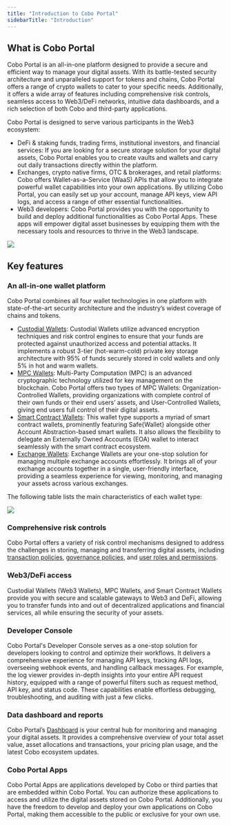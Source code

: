 ```yaml
---
title: "Introduction to Cobo Portal"
sidebarTitle: "Introduction"
---
```


## What is Cobo Portal

Cobo Portal is an all-in-one platform designed to provide a secure and efficient way to manage your digital assets. With its battle-tested security architecture and unparalleled support for tokens and chains, Cobo Portal offers a range of crypto wallets to cater to your specific needs. Additionally, it offers a wide array of features including comprehensive risk controls, seamless access to Web3/DeFi networks, intuitive data dashboards, and a rich selection of both Cobo and third-party applications.

Cobo Portal is designed to serve various participants in the Web3 ecosystem:

- DeFi & staking funds, trading firms, institutional investors, and financial services: If you are looking for a secure storage solution for your digital assets, Cobo Portal enables you to create vaults and wallets and carry out daily transactions directly within the platform.
- Exchanges, crypto native firms, OTC & brokerages, and retail platforms: Cobo offers Wallet-as-a-Service (WaaS) APIs that allow you to integrate powerful wallet capabilities into your own applications. By utilizing Cobo Portal, you can easily set up your account, manage API keys, view API logs, and access a range of other essential functionalities.
- Web3 developers: Cobo Portal provides you with the opportunity to build and deploy additional functionalities as Cobo Portal Apps. These apps will empower digital asset businesses by equipping them with the necessary tools and resources to thrive in the Web3 landscape.


<img src="/images/overview.jpg" className="diagram"/>



## Key features

### An all-in-one wallet platform

Cobo Portal combines all four wallet technologies in one platform with state-of-the-art security architecture and the industry’s widest coverage of chains and tokens.

- [Custodial Wallets](/en/portal/custodial-wallets/introduction): Custodial Wallets utilize advanced encryption techniques and risk control engines to ensure that your funds are protected against unauthorized access and potential attacks. It implements a robust 3-tier (hot-warm-cold) private key storage architecture with 95% of funds securely stored in cold wallets and only 5% in hot and warm wallets.
- [MPC Wallets](/en/portal/mpc-wallets/introduction): Multi-Party Computation (MPC) is an advanced cryptographic technology utilized for key management on the blockchain. Cobo Portal offers two types of MPC Wallets: Organization-Controlled Wallets, providing organizations with complete control of their own funds or their end users’ assets, and User-Controlled Wallets, giving end users full control of their digital assets.
- [Smart Contract Wallets](/en/portal/smart-contract-wallets/introduction): This wallet type supports a myriad of smart contract wallets, prominently featuring Safe\{Wallet\} alongside other Account Abstraction-based smart wallets. It also allows the flexibility to delegate an Externally Owned Accounts (EOA) wallet to interact seamlessly with the smart contract ecosystem.
- [Exchange Wallets](/en/portal/exchange-wallets/introduction): Exchange Wallets are your one-stop solution for managing multiple exchange accounts effortlessly. It brings all of your exchange accounts together in a single, user-friendly interface, providing a seamless experience for viewing, monitoring, and managing your assets across various exchanges.


The following table lists the main characteristics of each wallet type:

<img src="/images/Diagram_key features.svg" className="diagram"/>


### Comprehensive risk controls
Cobo Portal offers a variety of risk control mechanisms designed to address the challenges in storing, managing and transferring digital assets, including [transaction policies](/en/portal/risk-controls/tx-policies-overview), [governance policies](/en/portal/risk-controls/governance-policies), and [user roles and permissions](/portal/risk-controls/roles-and-permissions).

### Web3/DeFi access
Custodial Wallets (Web3 Wallets), MPC Wallets, and Smart Contract Wallets provide you with secure and scalable gateways to Web3 and DeFi, allowing you to transfer funds into and out of decentralized applications and financial services, all while ensuring the security of your assets.

### Developer Console
Cobo Portal's Developer Console serves as a one-stop solution for developers looking to control and optimize their workflows. It delivers a comprehensive experience for managing API keys, tracking API logs, overseeing webhook events, and handling callback messages. For example, the log viewer provides in-depth insights into your entire API request history, equipped with a range of powerful filters such as request method, API key, and status code. These capabilities enable effortless debugging, troubleshooting, and auditing with just a few clicks.

### Data dashboard and reports
Cobo Portal’s [Dashboard](/en/portal/dashboard/introduction) is your central hub for monitoring and managing your digital assets. It provides a comprehensive overview of your total asset value, asset allocations and transactions, your pricing plan usage, and the latest Cobo ecosystem updates.

### Cobo Portal Apps
Cobo Portal Apps are applications developed by Cobo or third parties that are embedded within Cobo Portal. You can authorize these applications to access and utilize the digital assets stored on Cobo Portal. Additionally, you have the freedom to develop and deploy your own applications on Cobo Portal, making them accessible to the public or exclusive for your own use.



